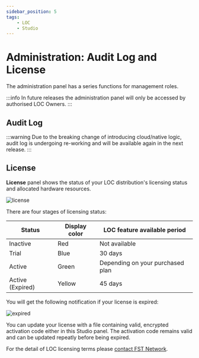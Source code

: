 ```yaml
---
sidebar_position: 5
tags:
    - LOC
    - Studio
---
```


# Administration: Audit Log and License

The administration panel has a series functions for management roles.

:::info
In future releases the administration panel will only be accessed by authorised LOC Owners.
:::

## Audit Log

:::warning
Due to the breaking change of introducing cloud/native logic, audit log is undergoing re-working and will be available again in the next release.
:::

## License

**License** panel shows the status of your LOC distribution's licensing status and allocated hardware resources.

<div className="center-padded-sm">
    <img src={require("./img/license.png").default} alt="license" />
</div>

There are four stages of licensing status:

| Status           | Display color | LOC feature available period     |
| ---------------- | ------------- | -------------------------------- |
| Inactive         | Red           | Not available                    |
| Trial            | Blue          | 30 days                          |
| Active           | Green         | Depending on your purchased plan |
| Active (Expired) | Yellow        | 45 days                          |

You will get the following notification if your license is expired:

<div className="center-padded-sm">
    <img src={require("./img/expired.png").default} alt="expired" />
</div>

You can update your license with a file containing valid, encrypted activation code either in this Studio panel. The activation code remains valid and can be updated repeatly before being expired.

For the detail of LOC licensing terms please [contact FST Network](/docs/about).

